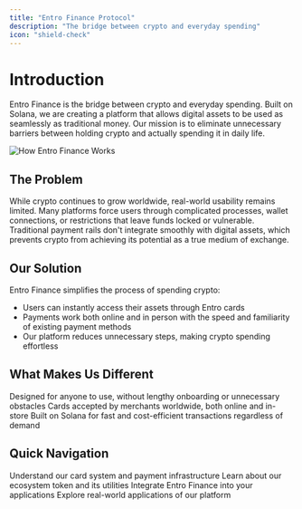 ```yaml
---
title: "Entro Finance Protocol"
description: "The bridge between crypto and everyday spending"
icon: "shield-check"
---
```


# Introduction

Entro Finance is the bridge between crypto and everyday spending. Built on Solana, we are creating a platform that allows digital assets to be used as seamlessly as traditional money. Our mission is to eliminate unnecessary barriers between holding crypto and actually spending it in daily life.

![How Entro Finance Works](/assets/HotItWorks.png)

## The Problem

While crypto continues to grow worldwide, real-world usability remains limited. Many platforms force users through complicated processes, wallet connections, or restrictions that leave funds locked or vulnerable. Traditional payment rails don't integrate smoothly with digital assets, which prevents crypto from achieving its potential as a true medium of exchange.

## Our Solution

Entro Finance simplifies the process of spending crypto:

- Users can instantly access their assets through Entro cards
- Payments work both online and in person with the speed and familiarity of existing payment methods
- Our platform reduces unnecessary steps, making crypto spending effortless

## What Makes Us Different

<CardGroup cols={3}>
  <Card
    title="Accessibility"
    icon="door-open"
    href="/getting-started/what-is-entro"
  >
    Designed for anyone to use, without lengthy onboarding or unnecessary obstacles
  </Card>
  <Card
    title="Global Reach"
    icon="globe"
    href="/how-it-works/global-network"
  >
    Cards accepted by merchants worldwide, both online and in-store
  </Card>
  <Card
    title="Scalable Infrastructure"
    icon="server"
    href="/how-it-works/overview"
  >
    Built on Solana for fast and cost-efficient transactions regardless of demand
  </Card>
</CardGroup>

## Quick Navigation

<CardGroup cols={2}>
  <Card
    title="How It Works"
    icon="gears"
    href="/how-it-works/overview"
  >
    Understand our card system and payment infrastructure
  </Card>
  <Card
    title="ENTRO Token"
    icon="coin"
    href="/tokenomics/entro-token"
  >
    Learn about our ecosystem token and its utilities
  </Card>
  <Card
    title="Developer Portal"
    icon="code"
    href="/developer/quickstart"
  >
    Integrate Entro Finance into your applications
  </Card>
  <Card
    title="Use Cases"
    icon="lightbulb"
    href="/use-cases/everyday-spending"
  >
    Explore real-world applications of our platform
  </Card>
</CardGroup>

